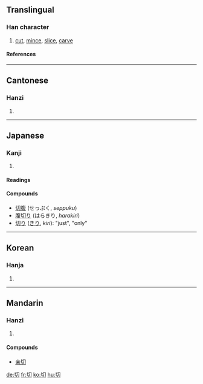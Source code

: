 {{see|切}}

==Translingual==
===Han character===
{{Han char|rn=18|rad=刀|as=02|sn=4|four=4772<sub>0</sub>|canj=心尸竹 (PSH)}}
# [[cut]], [[mince]], [[slice]], [[carve]]
====References====
{{Han ref|kx=0136.090|dkj=01858|dj=0307.050|hdz=10320.050|uh=5207|ud=20999|bh=A4C1|bd=42177}}
----
==Cantonese==
===Hanzi===
{{yue-hanzi|jyut=|y=chai3, chit3}}
# {{defn|Cantonese}}
----
== Japanese ==
===Kanji===
{{ja-kanji|grade=2|rs=刀02}}
# {{defn|Japanese}} 
====Readings====
{{ja-readings|on=[[せつ]] (''setsu''), [[さい]] (''sai'')|kun=[[きる]] (''kiru''), [[きれ]] (''kire''), [[きり]] (''kiri'')}}

====Compounds====
*[[切腹]] (せっぷく, ''seppuku'')
*[[腹切り]] (はらきり, ''harakiri'')
*[[切り]] ([[きり]], ''kiri''): "just", "only"
----
==Korean==
===Hanja===
{{ko-hanja|hangeul=[[절]], [[체]]|eumhun=끊을 절, 온통 체|rv=jeol, che|mr=chŏl, ch'e}}
# {{defn|Korean}}
----
==Mandarin==
===Hanzi===
{{cmn-hanzi|pin=[[qì]] (qi4), [[qiē]] (qie1), [[qiè]] (qie4)|wg=ch'i<sup>4</sup>, ch'ieh<sup>1</sup>, ch'ieh<sup>4</sup>}}
# {{defn|Mandarin}}

====Compounds====
*[[亲切]]

[[de:切]]
[[fr:切]]
[[ko:切]]
[[hu:切]]